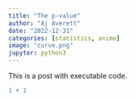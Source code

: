 ```yaml
---
title: "The p-value"
author: "Aj Averett"
date: "2022-12-31"
categories: [statistics, anime]
image: "curve.png"
jupyter: python3
---
```


This is a post with executable code.

```python
1 + 1
```
